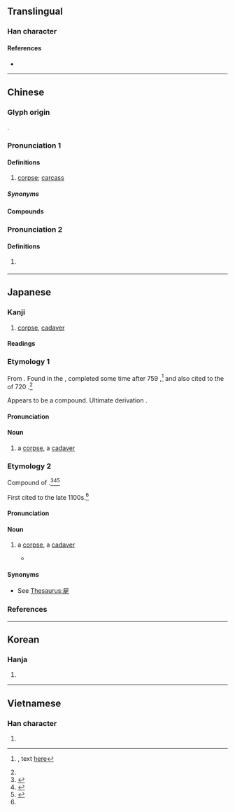{{also|尸}}
{{character info}}
==Translingual==

===Han character===
{{Han char|rn=44|rad=尸|as=06|sn=9|four=77211|canj=SMNP|ids=⿸尸死}}

====References====
* {{Han ref|kx=0301.240|dkj=07688|dj=0598.140|hdz=20971.090|uh=5C4D|ud=23629|bh=ABCD|bd=43981}}

----

==Chinese==

===Glyph origin===
{{Han etym}}
{{Han compound|尸|死|ls=ic}}.

===Pronunciation 1===
{{zh-forms|s=尸}}
{{zh-pron
|m=shī
|m-s=si1
|c=si1
|h=pfs=sṳ̂
|md=sĭ
|mn=si
|mn-t=si1
|w=1sr
|mc=1
|oc=y,1
|cat=n
}}

====Definitions====
{{zh-hanzi}}

# [[corpse]]; [[carcass]] {{zh-mw|具|c:條}}

=====Synonyms=====
{{zh-dial|屍體}}

====Compounds====
{{zh-der|五馬分屍|伍員鞭屍|伏屍|借屍還魂|停屍|停屍間|全屍|分屍|劈屍萬段|喪屍|屍山血海|屍格|屍橫遍野|屍櫬|屍蠟|屍變|屍靈|屍首|屍骨|屍骨早寒|屍骨未寒|屍骨無存|屍骸|屍體|戮屍|拋屍露骨|挺屍|撞屍|收屍|暴屍於市|檢屍|死屍|殭屍|毀屍滅跡|浮屍|焚屍揚灰|碎屍萬段|簡屍|蒸骨驗屍|血海屍山|行屍視肉|裹屍|裹屍馬革|詐屍|認屍|走肉行屍|走骨行屍|遊營撞屍|陳屍|鞭屍|馬革裹屍|驗屍|停屍房|懶屍}}

===Pronunciation 2===
{{zh-forms|s=尸}}
{{zh-pron
|m=shì
|mc=2
|oc=n,2
|cat=
}}

====Definitions====
{{zh-hanzi}}

# {{zh-hg}} {{rfdef|zh}}

----

==Japanese==

===Kanji===
{{ja-kanji|grade=|rs=尸06}}

# [[corpse]], [[cadaver]]

====Readings====
{{ja-readings
|goon=し
|kanon=し
|kun=かばね-, しかばね-
}}

===Etymology 1===
{{ja-kanjitab|yomi=k|かばね|alt=尸:mainly&#32;in&#32;compounds}}

From {{inh|ja|ojp|sort=かばね|-}}.  Found in the ''{{w|Man'yōshū}}'', completed some time after 759 {{CE}},<ref>{{RQ:Manyoshu|18|4094}}, text [http://jti.lib.virginia.edu/japanese/manyoshu/Man18Yo.html#4094 here]</ref> and also cited to the ''{{w|Nihon Shoki}}'' of 720 {{CE}}.<ref name="KDJ"/>

Appears to be a compound.  Ultimate derivation {{unk|ja|sort=かばね|nocap=1}}.

====Pronunciation====
{{ja-pron|かばね|acc=0|acc_ref=DJR,NHK}}

====Noun====
{{ja-noun|かばね}}

# {{defdate|720}} a [[corpse]], a [[cadaver]]

===Etymology 2===
{{ja-kanjitab|yomi=k|しかばね|alt=尸:mainly&#32;in&#32;compounds}}

Compound of {{compound|ja|sort=しかばね|死|tr1=shi|t1=death; dead|屍|tr2=kabane|t2=corpse}}.<ref name="KDJ">{{R:Kokugo Dai Jiten}}</ref><ref name="DJR">{{R:Daijirin}}</ref><ref name="DJS">{{R:Daijisen}}</ref>  

First cited to the late 1100s.<ref name="KDJ"/>

====Pronunciation====
{{ja-pron|しかばね|acc=0|dev=1|acc_ref=DJR,NHK}}

====Noun====
{{ja-noun|しかばね}}

# {{defdate|late 1100s}} a [[corpse]], a [[cadaver]]
#* {{quote-book|ja||date=Jul 5 2014||{{laja|決闘王の記憶 －決闘都市編－}}|trans-title=Memories of the Duel King －Battle City Edition－|chapter={{jaru|オベリスクの[巨](きょ)[神](しん)[兵](へい)}}|trans-chapter=Obelisk the Giant God Soldier|publisher={{w|Konami}}||}}
#*: {{ja-usex|その者、降%臨せしむれば、灼%熱の疾%風%大%地に吹き荒れ、生きとし生ける者すべて'''屍'''とならん。|^その もの、こう%りんせし むれば、しゃく%ねつ の しっ%ぷう% だい%ち に ふきあれ、いきとし.いける もの すべて '''しかばね''' とならん。|Once this being descends with burning winds sweeping over the land, all living things shall turn into corpses.}}

====Synonyms====
* See [[Thesaurus:屍]]

===References===
<references/>

{{cln|ja|words with multiple readings}}
{{topics|ja|Death|sort=しかばね}}

----

==Korean==

===Hanja===
{{ko-hanja|hangeul=시|rv=si|mr=si}}

# {{rfdef|ko|sort=尸06}}

----

==Vietnamese==

===Han character===
{{vi-hantu|[[thi]], [[thây]]|rs=尸06}}

# {{rfdef|vi|sort=尸06}}